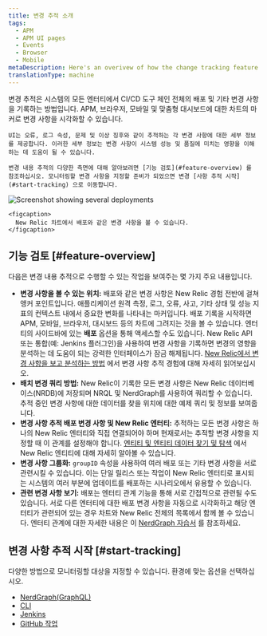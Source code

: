 ```yaml
---
title: 변경 추적 소개
tags:
  - APM
  - APM UI pages
  - Events
  - Browser
  - Mobile
metaDescription: Here's an overivew of how the change tracking feature can help you analyze the effects of recent changes for your users and systems.
translationType: machine
---
```



<SideBySide>
  <Side>
    변경 추적은 시스템의 모든 엔터티에서 CI/CD 도구 체인 전체의 배포 및 기타 변경 사항을 기록하는 방법입니다. APM, 브라우저, 모바일 및 맞춤형 대시보드에 대한 차트의 마커로 변경 사항을 시각화할 수 있습니다.

    UI는 오류, 로그 속성, 문제 및 이상 징후와 같이 추적하는 각 변경 사항에 대한 세부 정보를 제공합니다. 이러한 세부 정보는 변경 사항이 시스템 성능 및 품질에 미치는 영향을 이해하는 데 도움이 될 수 있습니다.

    변경 내용 추적의 다양한 측면에 대해 알아보려면 [기능 검토](#feature-overview) 를 참조하십시오. 모니터링할 변경 사항을 지정할 준비가 되었으면 변경 [사항 추적 시작](#start-tracking) 으로 이동합니다.
  </Side>

  <Side>
    <img
      title="Screenshot showing several deployments"
      alt="Screenshot showing several deployments"
      src={changetrackingIntroDeploymentExample}
    />

    <figcaption>
      New Relic 차트에서 배포와 같은 변경 사항을 볼 수 있습니다.
    </figcaption>
  </Side>
</SideBySide>

## 기능 검토 [#feature-overview]

다음은 변경 내용 추적으로 수행할 수 있는 작업을 보여주는 몇 가지 주요 내용입니다.

* **변경 사항을 볼 수 있는 위치:** 배포와 같은 변경 사항은 New Relic 경험 전반에 걸쳐 앵커 포인트입니다. 애플리케이션 원격 측정, 로그, 오류, 사고, 기타 상태 및 성능 지표의 컨텍스트 내에서 중요한 변화를 나타내는 마커입니다. 배포 기록을 시작하면 APM, 모바일, 브라우저, 대시보드 등의 차트에 그려지는 것을 볼 수 있습니다. 엔터티의 사이드바에 있는 **배포** 옵션을 통해 액세스할 수도 있습니다. New Relic API 또는 통합(예: Jenkins 플러그인)을 사용하여 변경 사항을 기록하면 변경의 영향을 분석하는 데 도움이 되는 강력한 인터페이스가 잠금 해제됩니다. [New Relic에서 변경 사항을 보고 분석하는 방법](/docs/change-tracking/change-tracking-view-analyze) 에서 변경 사항 추적 경험에 대해 자세히 읽어보십시오.
* **배치 변경 쿼리 방법:** New Relic이 기록한 모든 변경 사항은 New Relic 데이터베이스(NRDB)에 저장되며 NRQL 및 NerdGraph를 사용하여 쿼리할 수 있습니다. 추적 중인 변경 사항에 대한 데이터를 찾을 위치에 대한 예제 쿼리 및 정보를 보여줍니다.
* **변경 사항 추적 배포 변경 사항 및 New Relic 엔터티:** 추적하는 모든 변경 사항은 하나의 New Relic 엔터티와 직접 연결되어야 하며 현재로서는 추적할 변경 사항을 지정할 때 이 관계를 설정해야 합니다. [엔티티 및 엔티티 데이터 찾기 및 탐색](/docs/new-relic-solutions/new-relic-one/core-concepts/what-entity-new-relic/#find) 에서 New Relic 엔티티에 대해 자세히 알아볼 수 있습니다.
* **변경 사항 그룹화:** `groupID` 속성을 사용하여 여러 배포 또는 기타 변경 사항을 서로 관련시킬 수 있습니다. 이는 단일 릴리스 또는 작업이 New Relic 엔터티로 표시되는 시스템의 여러 부분에 업데이트를 배포하는 시나리오에서 유용할 수 있습니다.
* **관련 변경 사항 보기:** 배포는 엔터티 관계 기능을 통해 서로 간접적으로 관련될 수도 있습니다. 서로 다른 엔터티에 대한 배포 변경 사항을 자동으로 시각화하고 해당 엔터티가 관련되어 있는 경우 차트와 New Relic 전체의 목록에서 함께 볼 수 있습니다. 엔터티 관계에 대한 자세한 내용은 이 [NerdGraph 자습서](/docs/apis/nerdgraph/examples/nerdgraph-relationships-api-tutorial/) 를 참조하세요.

## 변경 사항 추적 시작 [#start-tracking]

다양한 방법으로 모니터링할 대상을 지정할 수 있습니다. 환경에 맞는 옵션을 선택하십시오.

* [NerdGraph(GraphQL)](/docs/change-tracking/change-tracking-graphql)
* [CLI](/docs/change-tracking/change-tracking-cli)
* [Jenkins](/docs/change-tracking/ci-cd/change-tracking-jenkins)
* [GitHub 작업](/docs/change-tracking/ci-cd/change-tracking-github-actions)